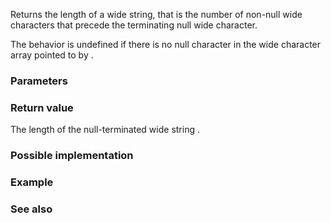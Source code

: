 {{cpp/title|wcslen}}
{{cpp/string/wide/navbar}}
{{ddcl|header=cwchar|
std::size_t wcslen( const wchar_t* str );
}}

Returns the length of a wide string, that is the number of non-null wide characters that precede the terminating null wide character. 

The behavior is undefined if there is no null character in the wide character array pointed to by {{c|str}}.

===Parameters===
{{par begin}}
{{par|str|pointer to the null-terminated wide string to be examined}}
{{par end}}

===Return value===
The length of the null-terminated wide string {{c|str}}.

===Possible implementation===
{{eq fun
|1=
std::size_t wcslen(const wchar_t* start)
{
    // NB: start is not checked for nullptr!
    const wchar_t* end = start;
    while (*end != L'\0')
        ++end;
    return end - start;
}
}}

===Example===
{{example
|code=
#include &lt;iostream&gt;
#include &lt;cwchar&gt;
int main()
{
    const wchar_t* str = L"Hello, world!";
    std::wcout &lt;&lt; "The length of L\"" &lt;&lt; str &lt;&lt; "\" is " &lt;&lt; std::wcslen(str) &lt;&lt; '\n';
}
|output=
The length of L"Hello, world!" is 13
}}

===See also===
{{dsc begin}}
{{dsc inc|cpp/string/byte/dsc strlen}}
{{dsc inc|cpp/string/multibyte/dsc mblen}}
{{dsc see c|c/string/wide/wcslen}}
{{dsc end}}

{{langlinks|de|es|fr|it|ja|pt|ru|zh}}